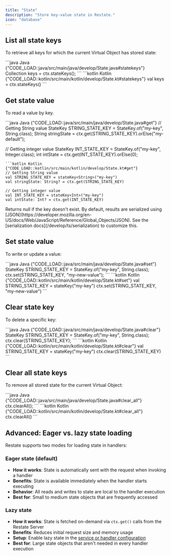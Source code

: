 ```yaml
---
title: "State"
description: "Store key-value state in Restate."
icon: "database"
---
```


<StateIntro/>

## List all state keys
To retrieve all keys for which the current Virtual Object has stored state:

<CodeGroup>
```java Java {"CODE_LOAD::java/src/main/java/develop/State.java#statekeys"} 
Collection<String> keys = ctx.stateKeys();
```
```kotlin Kotlin {"CODE_LOAD::kotlin/src/main/kotlin/develop/State.kt#statekeys"} 
val keys = ctx.stateKeys()
```
</CodeGroup>

## Get state value
To read a value by key.

<CodeGroup>
```java Java {"CODE_LOAD::java/src/main/java/develop/State.java#get"} 
// Getting String value
StateKey<String> STRING_STATE_KEY = StateKey.of("my-key", String.class);
String stringState = ctx.get(STRING_STATE_KEY).orElse("my-default");

// Getting integer value
StateKey<Integer> INT_STATE_KEY = StateKey.of("my-key", Integer.class);
int intState = ctx.get(INT_STATE_KEY).orElse(0);
```
```kotlin Kotlin {"CODE_LOAD::kotlin/src/main/kotlin/develop/State.kt#get"} 
// Getting String value
val STRING_STATE_KEY = stateKey<String>("my-key")
val stringState: String? = ctx.get(STRING_STATE_KEY)

// Getting integer value
val INT_STATE_KEY = stateKey<Int>("my-key")
val intState: Int? = ctx.get(INT_STATE_KEY)
```
</CodeGroup>
Returns null if the key doesn't exist.
By default, results are serialized using [JSON](https://developer.mozilla.org/en-US/docs/Web/JavaScript/Reference/Global_Objects/JSON). See the [serialization docs](/develop/ts/serialization) to customize this.

## Set state value
To write or update a value:

<CodeGroup>
```java Java {"CODE_LOAD::java/src/main/java/develop/State.java#set"} 
StateKey<String> STRING_STATE_KEY = StateKey.of("my-key", String.class);
ctx.set(STRING_STATE_KEY, "my-new-value");
```
```kotlin Kotlin {"CODE_LOAD::kotlin/src/main/kotlin/develop/State.kt#set"} 
val STRING_STATE_KEY = stateKey<String>("my-key")
ctx.set(STRING_STATE_KEY, "my-new-value")
```
</CodeGroup>

## Clear state key
To delete a specific key:

<CodeGroup>
```java Java {"CODE_LOAD::java/src/main/java/develop/State.java#clear"} 
StateKey<String> STRING_STATE_KEY = StateKey.of("my-key", String.class);
ctx.clear(STRING_STATE_KEY);
```
```kotlin Kotlin {"CODE_LOAD::kotlin/src/main/kotlin/develop/State.kt#clear"} 
val STRING_STATE_KEY = stateKey<String>("my-key")
ctx.clear(STRING_STATE_KEY)
```
</CodeGroup>

## Clear all state keys

To remove all stored state for the current Virtual Object:

<CodeGroup>
```java Java {"CODE_LOAD::java/src/main/java/develop/State.java#clear_all"} 
ctx.clearAll();
```
```kotlin Kotlin {"CODE_LOAD::kotlin/src/main/kotlin/develop/State.kt#clear_all"} 
ctx.clearAll()
```
</CodeGroup>

## Advanced: Eager vs. lazy state loading

Restate supports two modes for loading state in handlers:

### Eager state (default)
- **How it works**: State is automatically sent with the request when invoking a handler
- **Benefits**: State is available immediately when the handler starts executing
- **Behavior**: All reads and writes to state are local to the handler execution
- **Best for**: Small to medium state objects that are frequently accessed

### Lazy state
- **How it works**: State is fetched on-demand via `ctx.get()` calls from the Restate Server
- **Benefits**: Reduces initial request size and memory usage
- **Setup**: Enable lazy state in the [service or handler configuration](/operate/configuration/services)
- **Best for**: Large state objects that aren't needed in every handler execution
